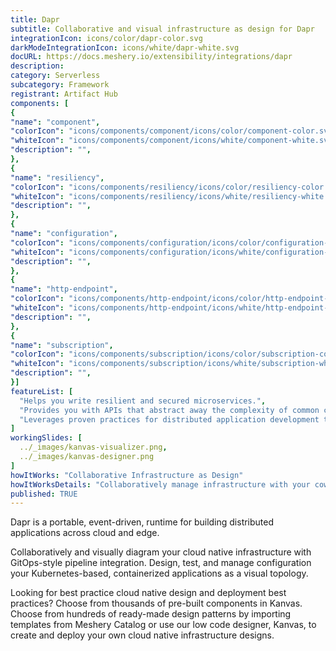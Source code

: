 ```yaml
---
title: Dapr
subtitle: Collaborative and visual infrastructure as design for Dapr
integrationIcon: icons/color/dapr-color.svg
darkModeIntegrationIcon: icons/white/dapr-white.svg
docURL: https://docs.meshery.io/extensibility/integrations/dapr
description: 
category: Serverless
subcategory: Framework
registrant: Artifact Hub
components: [
{
"name": "component",
"colorIcon": "icons/components/component/icons/color/component-color.svg",
"whiteIcon": "icons/components/component/icons/white/component-white.svg",
"description": "",
},
{
"name": "resiliency",
"colorIcon": "icons/components/resiliency/icons/color/resiliency-color.svg",
"whiteIcon": "icons/components/resiliency/icons/white/resiliency-white.svg",
"description": "",
},
{
"name": "configuration",
"colorIcon": "icons/components/configuration/icons/color/configuration-color.svg",
"whiteIcon": "icons/components/configuration/icons/white/configuration-white.svg",
"description": "",
},
{
"name": "http-endpoint",
"colorIcon": "icons/components/http-endpoint/icons/color/http-endpoint-color.svg",
"whiteIcon": "icons/components/http-endpoint/icons/white/http-endpoint-white.svg",
"description": "",
},
{
"name": "subscription",
"colorIcon": "icons/components/subscription/icons/color/subscription-color.svg",
"whiteIcon": "icons/components/subscription/icons/white/subscription-white.svg",
"description": "",
}]
featureList: [
  "Helps you write resilient and secured microservices.",
  "Provides you with APIs that abstract away the complexity of common challenges developers encounter regularly when building distributed applications.",
  "Leverages proven practices for distributed application development that enable you to build resilient, secured systems."
]
workingSlides: [
  ../_images/kanvas-visualizer.png,
  ../_images/kanvas-designer.png
]
howItWorks: "Collaborative Infrastructure as Design"
howItWorksDetails: "Collaboratively manage infrastructure with your coworkers synchronously sharing the same designs."
published: TRUE
---
```

<p>
Dapr is a portable, event-driven, runtime for building distributed applications across cloud and edge.
</p>
<p>
    Collaboratively and visually diagram your cloud native infrastructure with GitOps-style pipeline integration. Design, test, and manage configuration your Kubernetes-based, containerized applications as a visual topology.
</p>
<p>
    Looking for best practice cloud native design and deployment best practices? Choose from thousands of pre-built components in Kanvas. Choose from hundreds of ready-made design patterns by importing templates from Meshery Catalog or use our low code designer, Kanvas, to create and deploy your own cloud native infrastructure designs.
</p>
